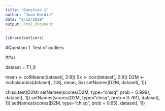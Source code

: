 ```yaml
---
title: "Question 1"
author: "Juan Dordio"
date: "1/12/2019"
output: html_document
---
```


```r
library(outliers)
```

#Question 1. Test of outliers

##a)

dataset = T1_9

mean <- colMeans(dataset[, 2:8])
Sx <- cov(dataset[, 2:8])
D2M <- mahalanobis(dataset[, 2:8], mean, Sx)
setNames(D2M, dataset[, 1])

chisq.test(D2M)
setNames(scores(D2M, type="chisq", prob = 0.999), dataset[, 1])
setNames(scores(D2M, type="chisq", prob = 0.761), dataset[, 1])
setNames(scores(D2M, type="chisq", prob = 0.65), dataset[, 1])

